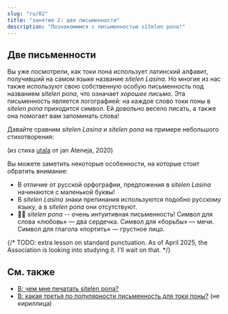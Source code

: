 ```yaml
---
slug: "ru/02"
title: "занятие 2: две письменности"
description: "Познакомимся с письменностью sitelen pona!"
---
```



## Две письменности

Вы уже посмотрели, как токи пона использует латинский алфавит, получивший на самом языке название _sitelen Lasina_. Но многие из нас также используют свою собственную особую письменность под названием _sitelen pona_, что означает _хорошее письмо_. Эта письменность является логографией: на каждое слово токи поны в _sitelen pona_ приходится символ. Ей довольно весело писать, а также она помогает вам запоминать слова!

Давайте сравним _sitelen Lasina_ и _sitelen pona_ на примере небольшого стихотворения:

<Tabbed id="1">
  <Row sl="sina olin e utala." m="Ты любишь борьбу." />
  <Row sl="taso sina sona ala:" m="Но ты не понимаешь," />
  <Row sl="utala li ike e sina." m="что борьба тебя портит." />
</Tabbed>

(из стиха [utala](https://utala.pona.la/toki-musi-lili/#utala) от jan Ateneja, 2020)  

Вы можете заметить некоторые особенности, на которые стоит обратить внимание:

- В отличие от русской орфографии, предложения в _sitelen Lasina_ начинаются с маленькой буквы!
- В _sitelen Lasina_ знаки препинания используются подобно русскому языку, а в _sitelen pona_ они отсутствуют.
- 󱥠󱥔 _sitelen pona_ -- очень интуитивная письменность! Символ для слова «любовь» — два сердечка. Символ для «борьбы» — мечи. Символ для глагола «портить» — грустное лицо.

{/* TODO: extra lesson on standard punctuation. As of April 2025, the Association is looking into studying it. I'll wait on that. */}

## См. также
* [В: чем мне печатать sitelen pona?](/ru/fonts)
* [В: какая третья по популярности письменность для токи поны?](/ru/sitelen-sitelen) (не кириллица)
